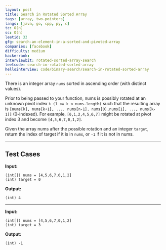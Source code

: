 ```yaml
---
layout: post
title: Search in Rotated Sorted Array
tags: [array, two-pointers]
langs: [java, go, cpp, py, c]
tc: O(n)
sc: O(n)
leetid: 33
gfg: search-an-element-in-a-sorted-and-pivoted-array
companies: [facebook]
difficulty: medium
hackerrank: 
interviewbit: rotated-sorted-array-search
leetcode: search-in-rotated-sorted-array
hellointerview: code/binary-search/search-in-rotated-sorted-array
---
```


There is an integer array `nums` sorted in ascending order (with distinct values).

Prior to being passed to your function, 
nums is possibly rotated at an unknown pivot index `k (1 <= k < nums.length)` 
such that the resulting array is `[nums[k], nums[k+1], ..., nums[n-1], nums[0],nums[1], ..., nums[k-1]]` (0-indexed). 
For example, `[0,1,2,4,5,6,7]` might be rotated at pivot index 3 and become `[4,5,6,7,0,1,2]`.

Given the array nums after the possible rotation and an integer `target`, return the index of target if it is in `nums`, or `-1` if it is not in nums.

---

## Test Cases

**Input:**
```
(int[]) nums = [4,5,6,7,0,1,2]
(int) target = 0
```

**Output:**
```
(int) 4
```

---

**Input:**
```
(int[]) nums = [4,5,6,7,0,1,2]
(int) target = 3
```

**Output:**
```
(int) -1
```